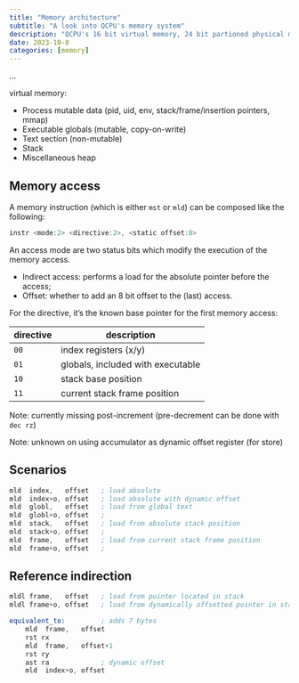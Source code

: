 ```yaml
---
title: "Memory architecture"
subtitle: "A look into QCPU's memory system"
description: "QCPU's 16 bit virtual memory, 24 bit partioned physical memory and addressing modes."
date: 2023-10-8
categories: [memory]
---
```


<!--
https://en.wikipedia.org/wiki/Intel_8080
https://en.wikipedia.org/wiki/MOS_Technology_6502
https://en.wikipedia.org/wiki/Motorola_6800
https://en.wikipedia.org/wiki/Zilog_Z80
-->

...

virtual memory:

- Process mutable data (pid, uid, env, stack/frame/insertion pointers, mmap)
- Executable globals (mutable, copy-on-write)
- Text section (non-mutable)
- Stack
- Miscellaneous heap

## Memory access

A memory instruction (which is either `mst` or `mld`) can be composed like the
following:

```.asm
instr <mode:2> <directive:2>, <static offset:8>
```

An access mode are two status bits which modify the execution of the memory
access.

- Indirect access: performs a load for the absolute pointer before the access;
- Offset: whether to add an 8 bit offset to the (last) access.

For the directive, it's the known base pointer for the first memory access:

| directive | description                       |
|-----------+-----------------------------------|
| `00`      | index registers (x/y)             |
| `01`      | globals, included with executable |
| `10`      | stack base position               |
| `11`      | current stack frame position      |

::: {.note}
Note: currently missing post-increment (pre-decrement can be done with `dec rz`)

Note: unknown on using accumulator as dynamic offset register (for store)
:::

## Scenarios

```.asm
mld  index,   offset   ; load absolute
mld  index+o, offset   ; load absolute with dynamic offset
mld  globl,   offset   ; load from global text
mld  globl+o, offset   ;
mld  stack,   offset   ; load from absolute stack position
mld  stack+o, offset   ;
mld  frame,   offset   ; load from current stack frame position
mld  frame+o, offset   ;
```

## Reference indirection

```.asm
mldl frame,   offset   ; load from pointer located in stack
mldl frame+o, offset   ; load from dynamically offsetted pointer in stack

equivalent_to:         ; adds 7 bytes
    mld  frame,   offset
    rst rx
    mld  frame,   offset+1
    rst ry
    ast ra             ; dynamic offset
    mld  index+o, offset
```
